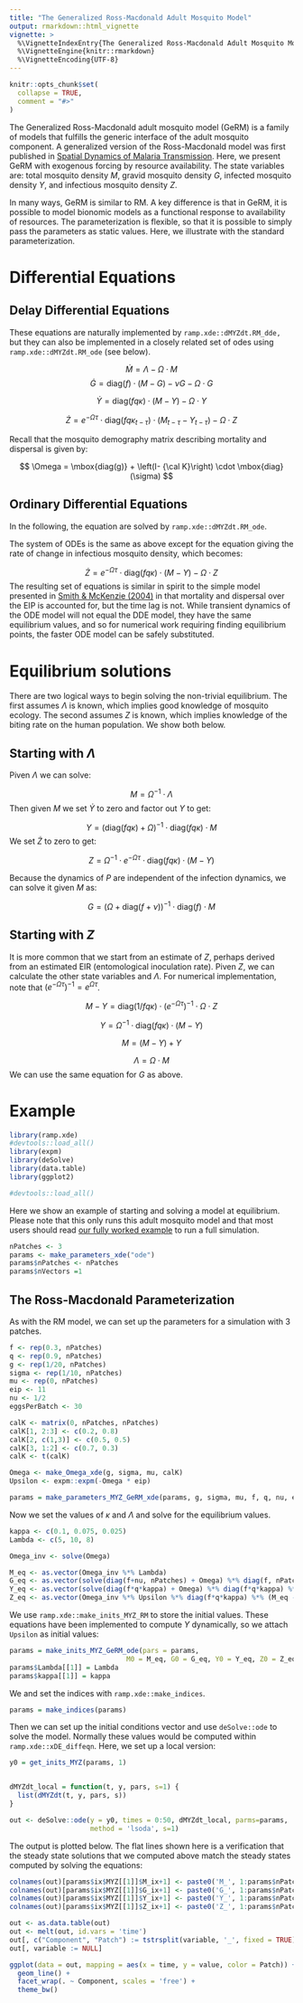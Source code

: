 ```yaml
---
title: "The Generalized Ross-Macdonald Adult Mosquito Model"
output: rmarkdown::html_vignette
vignette: >
  %\VignetteIndexEntry{The Generalized Ross-Macdonald Adult Mosquito Model}
  %\VignetteEngine{knitr::rmarkdown}
  %\VignetteEncoding{UTF-8}
---
```


```r
knitr::opts_chunk$set(
  collapse = TRUE,
  comment = "#>"
)
```

The Generalized Ross-Macdonald adult mosquito model (GeRM) is a family of models that fulfills the generic interface of the adult mosquito component. A generalized version of the Ross-Macdonald model was first published in [Spatial Dynamics of Malaria Transmission](https://www.medrxiv.org/content/10.1101/2022.11.07.22282044v1). Here, we present GeRM  with exogenous forcing by resource availability. The state variables are: total mosquito density $M$, gravid mosquito density $G$, infected mosquito density $Y$, and infectious mosquito density $Z$. 

In many ways, GeRM is similar to RM. A key difference is that in GeRM, it is possible to model bionomic models as a functional response to availability of resources. The parameterization is flexible, so that it is possible to simply pass the parameters as static values. Here, we illustrate with the standard parameterization. 

# Differential Equations

## Delay Differential Equations

These equations are naturally implemented by `ramp.xde::dMYZdt.RM_dde,` but they can also be implemented in a closely related set of odes using `ramp.xde::dMYZdt.RM_ode` (see below). 

$$
\dot{M} = \Lambda - \Omega\cdot M 
$$
$$
\dot{G} = \mbox{diag}(f) \cdot (M-G) - \nu G -  \Omega \cdot G
$$

$$
\dot{Y} = \mbox{diag}(fq\kappa) \cdot (M-Y) - \Omega \cdot Y
$$

$$
\dot{Z} = e^{-\Omega \tau} \cdot \mbox{diag}(fq\kappa_{t-\tau}) \cdot (M_{t-\tau}-Y_{t-\tau}) - \Omega \cdot Z
$$

Recall that the mosquito demography matrix describing mortality and dispersal is given by:

$$
\Omega =  \mbox{diag(g)} + \left(I- {\cal K}\right) \cdot \mbox{diag}(\sigma)
$$

## Ordinary Differential Equations

In the following, the equation are solved by `ramp.xde::dMYZdt.RM_ode`.

The system of ODEs is the same as above except for the equation giving the rate of change in infectious mosquito density, which becomes:

$$
\dot{Z} = e^{-\Omega \tau} \cdot \mbox{diag}(fq\kappa) \cdot (M-Y) - \Omega \cdot Z
$$
The resulting set of equations is similar in spirit to the simple model presented in
[Smith & McKenzie (2004)](https://malariajournal.biomedcentral.com/articles/10.1186/1475-2875-3-13) in that
mortality and dispersal over the EIP is accounted for, but the time lag is not. While
transient dynamics of the ODE model will not equal the DDE model, they have the same
equilibrium values, and so for numerical work requiring finding equilibrium points, the faster
ODE model can be safely substituted.

# Equilibrium solutions

There are two logical ways to begin solving the non-trivial equilibrium. The first
assumes $\Lambda$ is known, which implies good knowledge of mosquito ecology. The
second assumes $Z$ is known, which implies knowledge of the biting rate on the
human population. We show both below.

## Starting with $\Lambda$

Piven $\Lambda$ we can solve:

$$
M = \Omega^{-1} \cdot \Lambda
$$
Then given $M$ we set $\dot{Y}$ to zero and factor out $Y$ to get:

$$
Y = (\mbox{diag}(fq\kappa) + \Omega)^{-1} \cdot \mbox{diag}(fq\kappa) \cdot M
$$
We set $\dot{Z}$ to zero to get:

$$
Z = \Omega^{-1} \cdot e^{-\Omega \tau} \cdot \mbox{diag}(fq\kappa) \cdot (M-Y)
$$

Because the dynamics of $P$ are independent of the infection dynamics, we can solve it given $M$ as:

$$
G = (\Omega + \mbox{diag}(f+\nu))^{-1} \cdot \mbox{diag}(f) \cdot M
$$

## Starting with $Z$

It is more common that we start from an estimate of $Z$, perhaps derived from an estimated EIR (entomological inoculation rate). Piven $Z$, we can calculate the other state variables and $\Lambda$. For numerical implementation, note that $(e^{-\Omega\tau})^{-1} = e^{\Omega\tau}$.

$$
M-Y = \mbox{diag}(1/fq\kappa) \cdot (e^{-\Omega\tau})^{-1} \cdot \Omega \cdot Z
$$

$$
Y = \Omega^{-1} \cdot \mbox{diag}(fq\kappa) \cdot (M-Y)
$$

$$
M = (M - Y) + Y
$$

$$
\Lambda = \Omega \cdot M
$$
We can use the same equation for $G$ as above.

# Example

```r
library(ramp.xde)
#devtools::load_all()
library(expm)
library(deSolve)
library(data.table)
library(ggplot2)
```

```r
#devtools::load_all()
```

Here we show an example of starting and solving a model at equilibrium. Please note that this only
runs this adult mosquito model and that most users should read [our fully worked example](ex_534.html)
to run a full simulation.

```r
nPatches <- 3
params <- make_parameters_xde("ode")
params$nPatches <- nPatches
params$nVectors =1
```

## The Ross-Macdonald Parameterization 

As with the RM model, we can set up the parameters for a simulation with 3 patches.

```r
f <- rep(0.3, nPatches)
q <- rep(0.9, nPatches)
g <- rep(1/20, nPatches)
sigma <- rep(1/10, nPatches)
mu <- rep(0, nPatches)
eip <- 11
nu <- 1/2
eggsPerBatch <- 30

calK <- matrix(0, nPatches, nPatches)
calK[1, 2:3] <- c(0.2, 0.8)
calK[2, c(1,3)] <- c(0.5, 0.5)
calK[3, 1:2] <- c(0.7, 0.3)
calK <- t(calK)

Omega <- make_Omega_xde(g, sigma, mu, calK)
Upsilon <- expm::expm(-Omega * eip)

params = make_parameters_MYZ_GeRM_xde(params, g, sigma, mu, f, q, nu, eggsPerBatch, eip, calK, solve_as = "ode")
```


Now we set the values of $\kappa$ and $\Lambda$ and solve for the equilibrium values.

```r
kappa <- c(0.1, 0.075, 0.025)
Lambda <- c(5, 10, 8)

Omega_inv <- solve(Omega)

M_eq <- as.vector(Omega_inv %*% Lambda)
G_eq <- as.vector(solve(diag(f+nu, nPatches) + Omega) %*% diag(f, nPatches) %*% M_eq)
Y_eq <- as.vector(solve(diag(f*q*kappa) + Omega) %*% diag(f*q*kappa) %*% M_eq)
Z_eq <- as.vector(Omega_inv %*% Upsilon %*% diag(f*q*kappa) %*% (M_eq - Y_eq))
```

We use `ramp.xde::make_inits_MYZ_RM` to store the initial values. These equations have been implemented to compute $\Upsilon$ dynamically, so we attach `Upsilon` as initial values:

```r
params = make_inits_MYZ_GeRM_ode(pars = params, 
                             M0 = M_eq, G0 = G_eq, Y0 = Y_eq, Z0 = Z_eq)
params$Lambda[[1]] = Lambda 
params$kappa[[1]] = kappa 
```

We and set the indices with `ramp.xde::make_indices`. 

```r
params = make_indices(params)
```

Then we can set up the initial conditions vector and use `deSolve::ode` to solve the model.  Normally these values would be computed within `ramp.xde::xDE_diffeqn`. Here, we set up a local version: 

```r
y0 = get_inits_MYZ(params, 1) 


dMYZdt_local = function(t, y, pars, s=1) {
  list(dMYZdt(t, y, pars, s))
}

out <- deSolve::ode(y = y0, times = 0:50, dMYZdt_local, parms=params, 
                    method = 'lsoda', s=1) 
```

The output is plotted below. The flat lines shown here is a verification that the steady state solutions that we computed above match the steady states computed by solving the equations: 

```r
colnames(out)[params$ix$MYZ[[1]]$M_ix+1] <- paste0('M_', 1:params$nPatches)
colnames(out)[params$ix$MYZ[[1]]$G_ix+1] <- paste0('G_', 1:params$nPatches)
colnames(out)[params$ix$MYZ[[1]]$Y_ix+1] <- paste0('Y_', 1:params$nPatches)
colnames(out)[params$ix$MYZ[[1]]$Z_ix+1] <- paste0('Z_', 1:params$nPatches)

out <- as.data.table(out)
out <- melt(out, id.vars = 'time')
out[, c("Component", "Patch") := tstrsplit(variable, '_', fixed = TRUE)]
out[, variable := NULL]

ggplot(data = out, mapping = aes(x = time, y = value, color = Patch)) +
  geom_line() +
  facet_wrap(. ~ Component, scales = 'free') +
  theme_bw()
```
